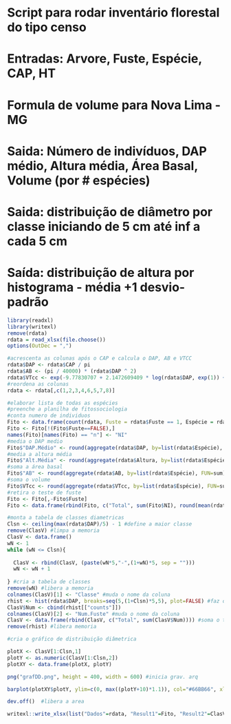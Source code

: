 # Script para rodar inventário florestal do tipo censo
# Entradas: Arvore, Fuste, Espécie, CAP, HT
# Formula de volume para Nova Lima - MG
# Saida: Número de indivíduos, DAP médio, Altura média, Área Basal, Volume (por # espécies)
# Saida: distribuição de diâmetro por classe iniciando de 5 cm até inf a cada 5 cm
# Saída: distribuição de altura por histograma - média +1 desvio-padrão


```{r}
library(readxl)
library(writexl)
remove(rdata)
rdata = read_xlsx(file.choose())
options(OutDec = ",")
```
```{r}
#acrescenta as colunas após o CAP e calcula o DAP, AB e VTCC
rdata$DAP <- rdata$CAP / pi
rdata$AB <- (pi / 40000) * (rdata$DAP ^ 2)
rdata$VTcc <- exp(-9.77830707 + 2.1472609409 * log(rdata$DAP, exp(1)) + 0.7804098114 * log(rdata$Altura, exp(1)))
#reordena as colunas
rdata <- rdata[,c(1,2,3,4,6,5,7,8)]
```

```{r}
#elaborar lista de todas as espécies
#preenche a planilha de fitossociologia
#conta numero de individuos
Fito <- data.frame(count(rdata, Fuste = rdata$Fuste == 1, Espécie = rdata$Espécie))
Fito <- Fito[!(Fito$Fuste==FALSE),]
names(Fito)[names(Fito) == "n"] <- "NI"
#media o DAP medio
Fito$"DAP.Médio" <- round(aggregate(rdata$DAP, by=list(rdata$Espécie), FUN=mean)$x,1)
#media a altura média
Fito$"Alt.Média" <- round(aggregate(rdata$Altura, by=list(rdata$Espécie), FUN=mean)$x,1)
#soma a área basal
Fito$"AB" <- round(aggregate(rdata$AB, by=list(rdata$Espécie), FUN=sum)$x, 5)
#soma o volume
Fito$VTcc <- round(aggregate(rdata$VTcc, by=list(rdata$Espécie), FUN=sum)$x, 5)
#retira o teste de fuste
Fito <- Fito[,-Fito$Fuste]
Fito <- data.frame(rbind(Fito, c("Total", sum(Fito$NI), round(mean(rdata$DAP),1), round(mean(rdata$Altura),1), round(sum(rdata$AB), 5), round(sum(rdata$VTcc),5 )))) #acrescenta as médias e totais finais
```


```{r}
#monta a tabela de classes diametricas
Clsn <- ceiling(max(rdata$DAP)/5) - 1 #define a maior classe
remove(ClasV) #limpa a memoria
ClasV <- data.frame() 
wN <- 1
while (wN <= Clsn){
  
  ClasV <- rbind(ClasV, (paste(wN*5,"-",(1+wN)*5, sep = "")))
  wN <- wN + 1
  
} #cria a tabela de classes
remove(wN) #libera a memoria
colnames(ClasV)[1] <- "Classe" #muda o nome da coluna
rhist <- hist(rdata$DAP, breaks=seq(5,(1+Clsn)*5,5), plot=FALSE) #faz o histograma a cada 5 cm até o máximo
ClasV$Num <- cbind(rhist[["counts"]])
colnames(ClasV)[2] <- "Num.Fuste" #muda o nome da coluna
ClasV <- data.frame(rbind(ClasV, c("Total", sum(ClasV$Num)))) #soma o total
remove(rhist) #libera memoria

```

```{r}
#cria o gráfico de distribuição diâmetrica 

plotX <- ClasV[1:Clsn,1]
plotY <- as.numeric(ClasV[1:Clsn,2])
plotXY <- data.frame(plotX, plotY)

png("grafDD.png", height = 400, width = 600) #inicia grav. arq

barplot(plotXY$plotY, ylim=c(0, max((plotY+10)*1.1)), col="#66BB66", xlab="Classe", names.arg = plotXY$plotX, ylab="Número de Fustes", main="Distribuição Diamétrica", axes=TRUE) #plota o grafico

dev.off()  #libera a area     
```


```{r}
writexl::write_xlsx(list("Dados"=rdata, "Result1"=Fito, "Result2"=ClasV), "resultado.xlsx")
```

